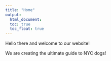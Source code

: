 ```yaml
---
title: "Home"
output: 
  html_document:
  toc: true 
  toc_float: true 
---
```

Hello there and welcome to our website!

We are creating the ultimate guide to NYC dogs! 